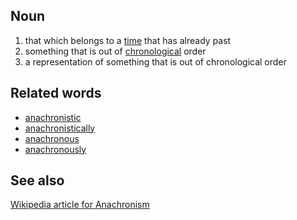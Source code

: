 ==Noun==
# that which belongs to a [[time]] that has already past
# something that is out of [[chronological]] order
# a representation of something that is out of chronological order

==Related words==
*[[anachronistic]]
*[[anachronistically]]
*[[anachronous]]
*[[anachronously]]

==See also==
[[w:anachronism|Wikipedia article for Anachronism]]
